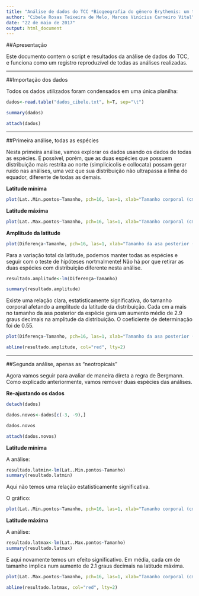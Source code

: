 ```yaml
---
title: "Análise de dados do TCC *Biogeografia do gênero Erythemis: um teste da regra de Baergmann*"
author: "Cibele Rosas Teixeira de Melo, Marcos Vinícius Carneiro Vital"
date: "22 de maio de 2017"
output: html_document
---
```


##Apresentação

Este documento contem o script e resultados da análise de dados do TCC, e funciona como um registro reproduzível de todas as análises realizadas.

***

##Importação dos dados

Todos os dados utilizados foram condensados em uma única planilha:

```r
dados<-read.table("dados_cibele.txt", h=T, sep="\t")

summary(dados)

attach(dados)
```

***

##Primeira análise, todas as espécies

Nesta primeira análise, vamos explorar os dados usando os dados de todas as espécies. É possível, porém, que as duas espécies que possuem distribuição mais restrita ao norte (simplicicolis e collocata) possam gerar ruído nas análises, uma vez que sua distribuição não ultrapassa a linha do equador, diferente de todas as demais.

**Latitude mínima**

```r
plot(Lat..Min.pontos~Tamanho, pch=16, las=1, xlab="Tamanho corporal (cm)", ylab="Latitude mínima")
```

**Latitude máxima**

```r
plot(Lat..Max.pontos~Tamanho, pch=16, las=1, xlab="Tamanho corporal (cm)", ylab="Latitude máxima")
```

**Amplitude da latitude**

```r
plot(Diferença~Tamanho, pch=16, las=1, xlab="Tamanho da asa posterior (cm)", ylab="Amplitude da latitude")
```

Para a variação total da latitude, podemos manter todas as espécies e seguir com o teste de hipóteses nortmalmente! Não há por que retirar as duas espécies com distribuição diferente nesta análise.

```r
resultado.amplitude<-lm(Diferença~Tamanho)

summary(resultado.amplitude)
```

Existe uma relação clara, estatisticamente significativa, do tamanho corporal afetando a amplitude da latitude da distribuição. Cada cm a mais no tamanho da asa posterior da espécie gera um aumento médio de 2.9 graus decimais na amplitude da distribuição. O coeficiente de determinação foi de 0.55.

```r
plot(Diferença~Tamanho, pch=16, las=1, xlab="Tamanho da asa posterior (cm)", ylab="Amplitude da latitude")

abline(resultado.amplitude, col="red", lty=2)
```

***

##Segunda análise, apenas as "neotropicais"

Agora vamos seguir para avaliar de maneira direta a regra de Bergmann. Como explicado anteriormente, vamos remover duas espécies das análises.

**Re-ajustando os dados**

```r
detach(dados)

dados.novos<-dados[c(-3, -9),]

dados.novos

attach(dados.novos)
```

**Latitude mínima**

A análise:

```r
resultado.latmin<-lm(Lat..Min.pontos~Tamanho)
summary(resultado.latmin)
```

Aqui não temos uma relação estatisticamente significativa.

O gráfico:

```r
plot(Lat..Min.pontos~Tamanho, pch=16, las=1, xlab="Tamanho corporal (cm)", ylab="Latitude mínima")
```



**Latitude máxima**

A análise:

```r
resultado.latmax<-lm(Lat..Max.pontos~Tamanho)
summary(resultado.latmax)
```

E aqui novamente temos um efeito significativo. Em média, cada cm de tamanho implica num aumento de 2.1 graus decimais na latitude máxima.

```r
plot(Lat..Max.pontos~Tamanho, pch=16, las=1, xlab="Tamanho corporal (cm)", ylab="Latitude máxima")

abline(resultado.latmax, col="red", lty=2)
```

